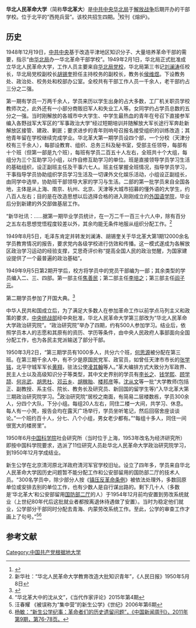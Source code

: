 '''华北人民革命大学'''（简称'''华北革大'''）是[[中共中央华北局|中共中央华北局]]于[[解放战争|解放战争]]后期开办的干部学校。位于北平的“西苑兵营”。该校共招生四期。<ref>{{Cite web|title=华北人民革命大学一段精彩的办学经历|url=http://www.81.cn/jsdj/2017-11/14/content_7823897.htm|accessdate=2017-11-14|work=北京日报|author=吴起民, 汪云生|archive-date=2020-01-27|archive-url=https://web.archive.org/web/20200127233126/http://www.81.cn/jsdj/2017-11/14/content_7823897.htm|dead-url=no}}</ref>校刊《熔炉》。

== 历史 ==
1948年12月19日，[[中共中央|中共中央]]基于改造平津地区知识分子、大量培养革命干部的需要，指示“由[[华北局|华北局]]办一华北革命干部学校”。1949年2月1日，华北局正式批准成立华北人民革命大学，工作人员主要来自[[华北局党校|华北局党校]]，华北局第三书记[[刘澜涛|刘澜涛]]任校长，华北局党校副校长[[胡锡奎|胡锡奎]]担任主持校务的副校长，教务长[[侯维煜|侯维煜]]。下设教务处、政治处、校务处和校部办公室。全校共有干部工作人员一千余人，老干部约占三分之二强。

第一期有学员一万两千余人，学员来历以学生出身的占大多数，工厂机关职员学校教师次之，此外还有一小部分商贩旧军人和失业工人等。女同学约占学员总数的五分之一强。当时刚解放的各城市中大学生、中学生最热血的青年在号召下直接参军编入各野战军大军区的“军事政治大学”经过短期培训并随解放大军长途行军奔赴新解放区接管、建政、剿匪；要求进步的青年则响号召报名接受组织的训练改造；其他青年留在学校继续完成学业。华北革大第一期学员设四个部，一个分校（天津分校有三千余人），每部设教育、组织、总务三科及秘书室，受部主任领导，每部有十个班（但第一部是九个班），每班有学员二百五十人左右，全班共十个大组，每组分为三个互助学习小组，以作自修互助学习的单位。班是直接领导学员学习生活的基础组织，设正副班主任及干事六七人。班主任掌握全班情况，指导学员学习，干事指导学员协助组织学员学习生活及一切课外文化娱乐活动，小组设正副组长，由同学中选举，协助班干部领导大家的学习与生活。二部的第一批学员来自全国各地，主体是从上海、南京、杭州、北京、天津等大城市招募的懂外语的大学生，约八百人左右；目的是在改造思想以后选择合格的进入刚刚成立的[[北京外国语学院|外国语学院]]，毕业后分到新建的外交部做基层工作。

<!--在教育方针上，华北革大提出“以历史唯物主义为中心，结合学生思想实际，把学校作为‘思想战场’或‘政治工场’，系统地进行马列主义最基本的理论与思想教育”。在课程设置与教学形式方面，华北革大的课程“少而精”，“全部课程以历史唯物主义中心配合国际主义与民族主义、中国革命基本问题、党史、党纲的教育”，主要分为“教育计划与教学方法，世界观与人生观”“社会发展史”“中国革命理论与政策”三个连贯的课程教学阶段，并根据需要添加若干辅助性课程和社会活动。教学形式主要采取讲授、自习、讨论等形式。上大课，以班级为单位入场，人数最多时有数千人；自习，必须阅读与某段学习中心有关的书籍文件；小组讨论，遵守发言纪律，作批评与自我批评。在教学流程与教学策略上，华北革大主要通过思想总结衔接不同阶段的课程。“每学习一段理论，就举行一次测验，测验之后，即进行一次思想检查或总结”。同时，批评与自我批评成为一个重要环节，校方会依据学员思想反省的程度与革命表现的力度，筛选、培养与吸收积极分子进入党团组织。-->

“新华社讯：……据第一期毕业学员统计，在一万二千一百三十六人中，除有百分之五左右思想觉悟程度较差以外，其余均能无条件地服从组织分配工作。<ref>新华社：“华北人民革命大学教育改造大批知识青年”，《人民日报》1950年5月8日</ref>  

1949年8月5日，毛泽东肯定并转发刘澜涛、胡锡奎关于华北革大第1期12000余名学员教育情况的报告，要求党内各级学校进行仿效和传播。这一模式遂成为各解放区政治学习运动的经验支撑，艾思奇评价称“提高全国人民的政治觉醒，为国家建设提供了一个最普遍的政治基础”。

1949年9月5日第2期开学后，校方将学员中的党员干部编为一部；其余类型的学员编入二、三、四部。第一部主任[[焦善民|焦善民]]；第二部主任[[李培之_(教育家)|李培之]]；第三部主任[[阎子元|阎子元]]。
<!--；在教学过程中成立“学习代表会”，自下而上地配合行政展开思想工作；并通过校刊《熔炉》及时更新与指示教学动态。整个教学过程可分为三个阶段。

第一阶段的课程为“教育计划与教学方法，世界观与人生观”。课程首先由教务处按照学员类别拟定教学计划，旨在提高干部学员文化素质与改造青年知识分子思想，包括教学时间表、教学纪律、集体主义学习法等内容，并针对学员的“个人主义学习法”和自由散漫作风展开批判。接着由杨献珍、李培之等党内干部讲授世界观与人生观问题。

经过为期3周的教学后，校方发起学习总结运动。首先展开的是包括理论测验（笔试）和思想检讨（谈论）两个环节的学习总结，主题是“为什么人生观和世界观有阶级性？什么是无产阶级的人生观和世界观？为什么无产阶级的人生观和世界观是正确的？”理论测验的评卷方式是民主评卷、自报公议。思想检讨在民主评卷的基础上展开。这次学习总结中出现一些积极分子，学校党委会、团委会遂开始筛选吸收他们。于是，“争取入团入党”成为学员增强理论学习积极性的重要动力。在此基础上，校方发动以“选举学习代表、建立学习代表会”为内容的学习无产阶级民主的运动。各部学代会通过逐级选举学习代表的方式在10月12日左右自下而上地建立起来，在全校1408名学习代表中，积极分子约占80%。

各部在10月4日前后进入第二阶段——“社会发展史”学习阶段。这是理论系统性最强同时也是持续时间最长的教学环节，由艾思奇等人讲授。校方计划使学员建立劳动观点、阶级观点、群众观点、组织观点、唯物观点等马列主义基本观点。在实际教学中，教务处进一步将“社会发展史”课程内容条理化为“从猿到人——劳动创造世界”等6个学习重点。

各部于1950年1月3日前后进入第三阶段——“中国革命理论与政策”学习阶段。课程内容主要包括学习毛泽东著作、国际主义与民族主义、党史以及党的组织等方面，由李哲人等中共干部讲授或作专题报告。教务处按照政策与理论的逻辑对应关系将上述专题进一步条理化，制定“国际主义与民族主义”“土地改革”等学习重点。

1950年1月28日，校方召开第2届学习委员会议，部署第三阶段学习竞赛的工作。学代会首先着力克服一些学员在通过学习总结运动后出现的“等待毕业”的过关心态。同时，校方结合认购公债、评选劳动模范等活动推进革命理论与政策的教学，并要求校内外一切社会活动和文娱活动环绕理论教学展开，比如结合学习任务进行放电影、办舞会、排演话剧等娱乐活动。

1950年3月3日，第2期学员进入“民主鉴定”环节。学员根据自己的思想总结拟写“民主鉴定”，由小组采取批评与自我批评的方式对“民主鉴定”进行讨论。待小组讨论通过后，学员正式填写民主鉴定表，并于3月9日交由校方填写行政意见。1950年3月11日，华北革大举行第2期学员的毕业典礼。-->

第二期学员参加了开国大典。<ref>{{Cite web|title=李雄：“百岁黄埔老人回忆开国大典：家国梦想启航的庄严时刻”|url=http://www.icppcc.cn/newsDetail_1017850|accessdate=2019-10-11|work=政协头条网}}</ref>

中华人民共和国成立后，为了满足大多数人在参加革命工作以前学点马列主义和政策的要求，[[中央统战部|中央统战部]]经中央批准，华北人民革命大学第三部改为“华北人民革命大学政治研究院”。“政治研究院”举办了四期，约有500人参加学习。结业后，依照学员本人的志愿和其原有的资历、学历等条件，由中央人民政府人事部面向全国分配工作，也为各民主党派输送了部分干部。

1950年3月2日，“第三期学员有1000多人，共分六个班，[[何思源|何思源]]被分配在第三班。在第三期千余人中，有不少是原国民党军、政官员，如曾任天津市市长的[[张学铭|张学铭]]，北平守城军军长[[黄翔|黄翔]]，驻法公使[[凌其翰|凌其翰]]等人。”革大编排方式大致分为军政界、民主人士以及高级知识分子等类型，其中文史界别的学员有[[李长之|李长之]]、[[钱学熙|钱学熙]]、[[顾学颉|顾学颉]]、[[何兆武|何兆武]]、[[胡思杜|胡思杜]]、[[邓云乡|邓云乡]]、[[胡稼胎|胡稼胎]]、[[楼邦彦|楼邦彦]]等。[[沈从文|沈从文]]等一批“大学教师(包括正、副教授、系主任、院长、教务长及研究员、新回国的留学生等)”入华北革大第三期政治研究院学习。<ref>“华北革大中的沈从文”，《当代作家评论》2015年第4期</ref>政治研究院“居校之南面，有简易二层楼数栋，学员300余人，分四个大队，下分小组。每组20人左右，同住二楼一大间，共学习、休息。每人有一小凳，报告会均在露天广场举行，学员坐听笔记，然后回宿舍座谈谈论。”一个班约百十人，分七、八个小组，男女老少都有。”“每组十多人，同住一间很宽大的楼房里”。

1950年6月[[中国科学院|中国科学院]]社会研究所（当时位于上海，1953年改名为经济研究所）即按中国科学院要求，选派了11位研究人员赴华北人民革命大学政治研究院学习，到1950年12月学成结业。

新生公学在北京清河原北洋政府清河军官学校旧址。设立了四年多，学员来自华北人民革命大学因历史问题暂不能分配工作和公安部留用的国防部二厅的技术人员。“300名学员中，除少部分人按《[[镇压反革命运动|镇压反革命条例]]》被依法处理外，多数回原单位或安排去别的单位工作，也有少数人是自行谋出路的。剩下几十人（多数是‘华北革大’和公安部留用[[国防部二厅|国防部二厅]]的人）于1954年12月前均安置到劳改系统就业（上世纪80年代后这批就业者都按离退休待遇做了安置）。当时为稳定他们就业，公学部分干部同时分配去青海、内蒙劳改系统工作。至此，公学的审查工作才画上了句号。”<ref>汪春耀 《被误称为“集中营”的新生公学》《世纪》2006年第6期</ref><ref>[https://news.qq.com/a/20110311/000923.htm 杨敏：“新生公学纪事：革命者们的历史遗留问题”，《中国新闻周刊》，2011年第9期，第76-78页。]</ref>

== 参考文献 ==
{{reflist}}

[[Category:中国共产党根据地大学|Category:中国共产党根据地大学]]